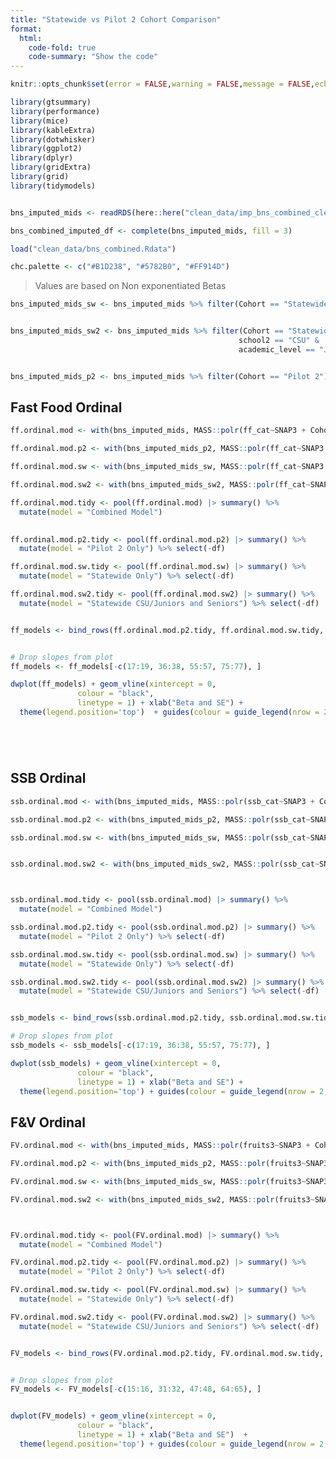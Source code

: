 ```yaml
---
title: "Statewide vs Pilot 2 Cohort Comparison"
format:
  html:
    code-fold: true
    code-summary: "Show the code"
---
```



```r
knitr::opts_chunk$set(error = FALSE,warning = FALSE,message = FALSE,echo = TRUE)

library(gtsummary)
library(performance)
library(mice)
library(kableExtra)
library(dotwhisker)
library(ggplot2)
library(dplyr)
library(gridExtra)
library(grid)
library(tidymodels)


bns_imputed_mids <- readRDS(here::here("clean_data/imp_bns_combined_clean_mids.RData"))

bns_combined_imputed_df <- complete(bns_imputed_mids, fill = 3)

load("clean_data/bns_combined.Rdata")

chc.palette <- c("#B1D238", "#5782B0", "#FF914D") 
```




> Values are based on Non exponentiated Betas


```r
bns_imputed_mids_sw <- bns_imputed_mids %>% filter(Cohort == "Statewide")


bns_imputed_mids_sw2 <- bns_imputed_mids %>% filter(Cohort == "Statewide" &
                                                   school2 == "CSU" &
                                                   academic_level == "Junior" | academic_level == "Senior")


bns_imputed_mids_p2 <- bns_imputed_mids %>% filter(Cohort == "Pilot 2")


```


## Fast Food Ordinal



```r

ff.ordinal.mod <- with(bns_imputed_mids, MASS::polr(ff_cat~SNAP3 + Cohort + gender + race_eth + age + physical_activity + storage_room + health_conscious + living_with_family + cooking_confident + food_insecure_2item + paid_work_hours_tens + homelessness_year, Hess=TRUE))

ff.ordinal.mod.p2 <- with(bns_imputed_mids_p2, MASS::polr(ff_cat~SNAP3 + gender + race_eth + age + physical_activity + storage_room + health_conscious + living_with_family + cooking_confident + food_insecure_2item + paid_work_hours_tens + homelessness_year, Hess=TRUE))

ff.ordinal.mod.sw <- with(bns_imputed_mids_sw, MASS::polr(ff_cat~SNAP3 + gender + race_eth + age + physical_activity + storage_room + health_conscious + living_with_family + cooking_confident + food_insecure_2item + paid_work_hours_tens + homelessness_year, Hess=TRUE))

ff.ordinal.mod.sw2 <- with(bns_imputed_mids_sw2, MASS::polr(ff_cat~SNAP3 + gender + race_eth + age + physical_activity + storage_room + health_conscious + living_with_family + cooking_confident + food_insecure_2item + paid_work_hours_tens + homelessness_year, Hess=TRUE))


```



```r

ff.ordinal.mod.tidy <- pool(ff.ordinal.mod) |> summary() %>%
  mutate(model = "Combined Model")
  

ff.ordinal.mod.p2.tidy <- pool(ff.ordinal.mod.p2) |> summary() %>%
  mutate(model = "Pilot 2 Only") %>% select(-df)

ff.ordinal.mod.sw.tidy <- pool(ff.ordinal.mod.sw) |> summary() %>%
  mutate(model = "Statewide Only") %>% select(-df)

ff.ordinal.mod.sw2.tidy <- pool(ff.ordinal.mod.sw2) |> summary() %>%
  mutate(model = "Statewide CSU/Juniors and Seniors") %>% select(-df)


ff_models <- bind_rows(ff.ordinal.mod.p2.tidy, ff.ordinal.mod.sw.tidy, ff.ordinal.mod.sw2.tidy, ff.ordinal.mod.tidy)


# Drop slopes from plot
ff_models <- ff_models[-c(17:19, 36:38, 55:57, 75:77), ]

dwplot(ff_models) + geom_vline(xintercept = 0,
               colour = "black",
               linetype = 1) + xlab("Beta and SE") + 
  theme(legend.position='top')  + guides(colour = guide_legend(nrow = 2, title = ""))






```







## SSB Ordinal

```r

ssb.ordinal.mod <- with(bns_imputed_mids, MASS::polr(ssb_cat~SNAP3 + Cohort + race_eth + gender + age + units_four + unpaid_work_hours_tens + paid_work_hours_tens + caregiving_hours_tens + health_conscious + storage_access + physical_activity + homelessness_year, Hess=TRUE))

ssb.ordinal.mod.p2 <- with(bns_imputed_mids_p2, MASS::polr(ssb_cat~SNAP3 + race_eth + gender + age + units_four + unpaid_work_hours_tens + paid_work_hours_tens + caregiving_hours_tens + health_conscious + storage_access + physical_activity + homelessness_year, Hess=TRUE))

ssb.ordinal.mod.sw <- with(bns_imputed_mids_sw, MASS::polr(ssb_cat~SNAP3 + race_eth + gender + age + units_four + unpaid_work_hours_tens + paid_work_hours_tens + caregiving_hours_tens + health_conscious + storage_access + physical_activity + homelessness_year, Hess=TRUE))


ssb.ordinal.mod.sw2 <- with(bns_imputed_mids_sw2, MASS::polr(ssb_cat~SNAP3 + race_eth + gender + age + units_four + unpaid_work_hours_tens + paid_work_hours_tens + caregiving_hours_tens + health_conscious + storage_access + physical_activity + homelessness_year, Hess=TRUE))




```


```r


ssb.ordinal.mod.tidy <- pool(ssb.ordinal.mod) |> summary() %>%
  mutate(model = "Combined Model")

ssb.ordinal.mod.p2.tidy <- pool(ssb.ordinal.mod.p2) |> summary() %>%
  mutate(model = "Pilot 2 Only") %>% select(-df)

ssb.ordinal.mod.sw.tidy <- pool(ssb.ordinal.mod.sw) |> summary() %>%
  mutate(model = "Statewide Only") %>% select(-df)

ssb.ordinal.mod.sw2.tidy <- pool(ssb.ordinal.mod.sw2) |> summary() %>%
  mutate(model = "Statewide CSU/Juniors and Seniors") %>% select(-df)


ssb_models <- bind_rows(ssb.ordinal.mod.p2.tidy, ssb.ordinal.mod.sw.tidy, ssb.ordinal.mod.sw2.tidy,ssb.ordinal.mod.tidy)

# Drop slopes from plot
ssb_models <- ssb_models[-c(17:19, 36:38, 55:57, 75:77), ]

dwplot(ssb_models) + geom_vline(xintercept = 0,
               colour = "black",
               linetype = 1) + xlab("Beta and SE") + 
  theme(legend.position='top') + guides(colour = guide_legend(nrow = 2, title = ""))


```






## F&V Ordinal

```r

FV.ordinal.mod <- with(bns_imputed_mids, MASS::polr(fruits3~SNAP3 + Cohort + gender + race_eth + age  + health_conscious + cooking_confident + physical_activity + storage_room + food_insecure_2item + firstgen, Hess=TRUE))

FV.ordinal.mod.p2 <- with(bns_imputed_mids_p2, MASS::polr(fruits3~SNAP3 + gender + race_eth + age  + health_conscious + cooking_confident + physical_activity + storage_room + food_insecure_2item + firstgen, Hess=TRUE))

FV.ordinal.mod.sw <- with(bns_imputed_mids_sw, MASS::polr(fruits3~SNAP3 + gender + race_eth + age  + health_conscious + cooking_confident + physical_activity + storage_room + food_insecure_2item + firstgen, Hess=TRUE))

FV.ordinal.mod.sw2 <- with(bns_imputed_mids_sw2, MASS::polr(fruits3~SNAP3 + gender + race_eth + age  + health_conscious + cooking_confident + physical_activity + storage_room + food_insecure_2item + firstgen, Hess=TRUE))




```




```r

FV.ordinal.mod.tidy <- pool(FV.ordinal.mod) |> summary() %>%
  mutate(model = "Combined Model")

FV.ordinal.mod.p2.tidy <- pool(FV.ordinal.mod.p2) |> summary() %>%
  mutate(model = "Pilot 2 Only") %>% select(-df)

FV.ordinal.mod.sw.tidy <- pool(FV.ordinal.mod.sw) |> summary() %>%
  mutate(model = "Statewide Only") %>% select(-df)

FV.ordinal.mod.sw2.tidy <- pool(FV.ordinal.mod.sw2) |> summary() %>%
  mutate(model = "Statewide CSU/Juniors and Seniors") %>% select(-df)


FV_models <- bind_rows(FV.ordinal.mod.p2.tidy, FV.ordinal.mod.sw.tidy, FV.ordinal.mod.sw2.tidy, FV.ordinal.mod.tidy)


# Drop slopes from plot
FV_models <- FV_models[-c(15:16, 31:32, 47:48, 64:65), ]


dwplot(FV_models) + geom_vline(xintercept = 0,
               colour = "black",
               linetype = 1) + xlab("Beta and SE")  + 
  theme(legend.position='top') + guides(colour = guide_legend(nrow = 2, title = ""))




```













